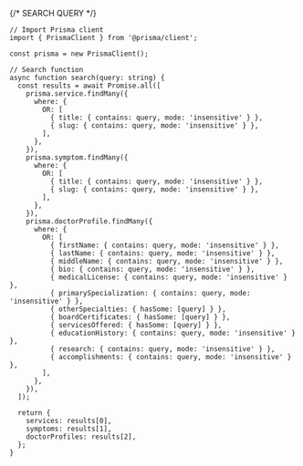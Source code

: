 {/* SEARCH QUERY */}

```
// Import Prisma client
import { PrismaClient } from '@prisma/client';

const prisma = new PrismaClient();

// Search function
async function search(query: string) {
  const results = await Promise.all([
    prisma.service.findMany({
      where: {
        OR: [
          { title: { contains: query, mode: 'insensitive' } },
          { slug: { contains: query, mode: 'insensitive' } },
        ],
      },
    }),
    prisma.symptom.findMany({
      where: {
        OR: [
          { title: { contains: query, mode: 'insensitive' } },
          { slug: { contains: query, mode: 'insensitive' } },
        ],
      },
    }),
    prisma.doctorProfile.findMany({
      where: {
        OR: [
          { firstName: { contains: query, mode: 'insensitive' } },
          { lastName: { contains: query, mode: 'insensitive' } },
          { middleName: { contains: query, mode: 'insensitive' } },
          { bio: { contains: query, mode: 'insensitive' } },
          { medicalLicense: { contains: query, mode: 'insensitive' } },
          { primarySpecialization: { contains: query, mode: 'insensitive' } },
          { otherSpecialties: { hasSome: [query] } },
          { boardCertificates: { hasSome: [query] } },
          { servicesOffered: { hasSome: [query] } },
          { educationHistory: { contains: query, mode: 'insensitive' } },
          { research: { contains: query, mode: 'insensitive' } },
          { accomplishments: { contains: query, mode: 'insensitive' } },
        ],
      },
    }),
  ]);

  return {
    services: results[0],
    symptoms: results[1],
    doctorProfiles: results[2],
  };
}



```
